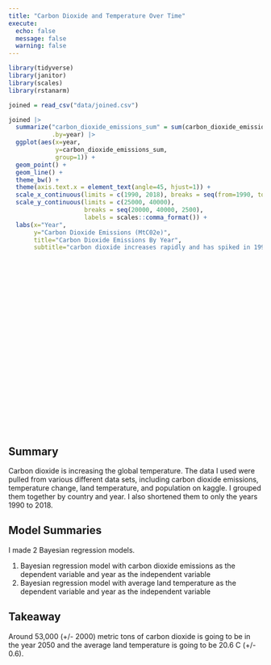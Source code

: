 ```yaml
---
title: "Carbon Dioxide and Temperature Over Time"
execute:
  echo: false
  message: false
  warning: false
---
```


```r
library(tidyverse)
library(janitor)
library(scales)
library(rstanarm)
```


```r
joined = read_csv("data/joined.csv")
```


``` r
joined |>
  summarize("carbon_dioxide_emissions_sum" = sum(carbon_dioxide_emissions, na.rm = TRUE),
            .by=year) |>
  ggplot(aes(x=year,
             y=carbon_dioxide_emissions_sum,
             group=1)) +
  geom_point() +
  geom_line() +
  theme_bw() +
  theme(axis.text.x = element_text(angle=45, hjust=1)) +
  scale_x_continuous(limits = c(1990, 2018), breaks = seq(from=1990, to=2018, by=1)) +
  scale_y_continuous(limits = c(25000, 40000),
                     breaks = seq(20000, 40000, 2500),
                     labels = scales::comma_format()) +
  labs(x="Year",
       y="Carbon Dioxide Emissions (MtC02e)",
       title="Carbon Dioxide Emissions By Year",
       subtitle="carbon dioxide increases rapidly and has spiked in 1997 and 2010")
```
<br />
<br />
<br />
<br />
<br />
<br />
<br />
<br />
<br />
<br />
<br />
<br />
<br />
<br />
<br />
<br />
<br />
<br />
<br />
<br />

## Summary

Carbon dioxide is increasing the global temperature. The data I used were pulled from various different data sets, including carbon dioxide emissions, temperature change, land temperature, and population on kaggle. I grouped them together by country and year. I also shortened them to only the years 1990 to 2018. 

## Model Summaries
I made 2 Bayesian regression models.

1. Bayesian regression model with carbon dioxide emissions as the dependent variable and year as the independent variable
2. Bayesian regression model with average land temperature as the dependent variable and year as the independent variable

## Takeaway
Around 53,000 (+/- 2000) metric tons of carbon dioxide is going to be in the year 2050 and the average land temperature is going to be 20.6 C (+/- 0.6). 